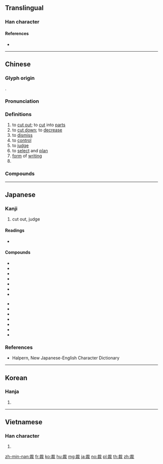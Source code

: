 {{character info/new}}
==Translingual==

===Han character===
{{Han char|rn=145|rad=衣|as=06|sn=12|four=43750|canj=JIYHV}}

====References====
* {{Han ref|kx=1116.160|dkj=34258|dj=1581.270|hdz=53086.020|uh=88C1|ud=35009|bh=B5F4|bd=46580}}

----

==Chinese==
{{zh-forms}}

===Glyph origin===
{{Han etym}}
{{Han compound|衣|𢦏|c1=s|c2=p|ls=psc}}.

===Pronunciation===
{{zh-pron
|m=cái
|c=coi4
|h=pfs=chhài
|md=
|mn=chhâi
|w=
|mc=y
|oc=y
|cat=v,n,cls
}}

===Definitions===
{{zh-hanzi}}

# to [[cut out]]; to [[cut]] into [[part]]s
# to [[cut down]]; to [[decrease]]
# to [[dismiss]]
# to [[control]]
# to [[judge]]
# to [[select]] and [[plan]]
# [[form]] of [[writing]]
# {{zh-classifier|divisions of standard-size printing paper}}

===Compounds===
{{zh-der|仲裁|別出心裁|別出新裁|別裁|別裁偽體|制裁|剪裁|副總裁|卓裁|商務仲裁|國際仲裁|國際裁判|報窮制裁|心裁|指腹裁襟|洋裁|混合裁判|清裁|獨出心裁|獨裁|獨裁者|登高賦裁|稱體裁衣|終局裁判|經濟制裁|總裁|自由裁量|自裁|裁併|裁兵|裁刀|裁判|裁判員|裁判書|裁制|裁剪|裁劃|裁可|裁員|裁奪|裁定|裁度|裁成|裁損|裁撤|裁斷|裁格|裁汰|裁決|裁減|裁示|裁答|裁縫|裁縫店|裁縫鋪|裁處|裁衣|裁衣合帳|裁衣尺|裁製|裁詩|裁軍|裁軍會議|裁量|裁錦|裁革|辨裁|量體裁衣|鎔裁|鏤月裁雲|電子裁判|體裁|鬢若刀裁|鴻裁}}

----

==Japanese==

===Kanji===
{{ja-kanji|grade=6|rs=衣06}}

# cut out, judge

====Readings====
* {{ja-readings|goon=[[ざい]] (zai)|kanon=[[さい]] (sai)|kun=[[たつ]] (tatsu), [[さばく]] (sabaku)}}

====Compounds====
{{top2}}
* {{ja-r|裁判|さいばん}}
* {{ja-r|裁判所|さいばんしょ}}
* {{ja-r|制裁|せいさい}}
* {{ja-r|裁断|さいだん}}
* {{ja-r|裁決|さいけつ}}
* {{ja-r|最高裁|さいこうさい}}
* {{ja-r|裁量|さいりょう}}
{{mid2}}
* {{ja-r|天裁|てんさい}}
* {{ja-r|簡裁|かんさい}}
* {{ja-r|高裁|こうさい}}
* {{ja-r|家裁|かさい}}
* {{ja-r|地裁|ちさい}}
* {{ja-r|裁縫|さいほう}}
* {{ja-r|裁定|さいてい}}
{{bottom}}

===References===
* Halpern, New Japanese-English Character Dictionary

----

==Korean==

===Hanja===
{{ko-hanja|hangeul=재|eumhun=|rv=jae|mr=chae|y=cay}}

# {{defn|lang=ko|sort=衣06}}

----

==Vietnamese==

===Han character===
{{vi-hantu|[[tài]], [[trài]]|rs=衣06}}

# {{defn|lang=vi|sort=衣06}}

[[zh-min-nan:裁]]
[[fr:裁]]
[[ko:裁]]
[[hu:裁]]
[[mg:裁]]
[[ja:裁]]
[[no:裁]]
[[pl:裁]]
[[th:裁]]
[[zh:裁]]